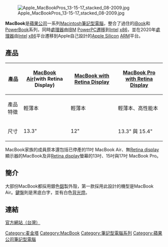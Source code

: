 {{unreferenced|time=2017-04-16T19:29:28+00:00}}
{{NoteTA|G1=IT}}
[[File:Apple_MacBookPros_13-15-17_stacked_08-2009.jpg|thumb]]

'''MacBook'''是[[蘋果公司|蘋果公司]]一系列[[Macintosh|Macintosh]][[筆記型電腦|筆記型電腦]]，整合了過住的[[iBook|iBook]]和[[PowerBook|PowerBook]]系列，同時[[中央處理器|處理器]]由[[IBM|IBM]] [[PowerPC|PowerPC]][[蘋果的英特爾平台遷移|遷移]]到[[Intel|Intel]] [[x86|x86]]，並在2020年[[中央處理器|處理器]]由[[Intel|Intel]] [[x86|x86]]平台遷移到Apple自己設計的[[Apple_Silicon|Apple Silicon]] [[ARM架構|ARM]]平台。

==產品==
{|class="wikitable"
|-
!  style="width:10%; text-align:center;"| 產品
|  style="width:30%; text-align:center;"|'''[[MacBook_Air|MacBook Air]](with Retina Display)'''
|  style="width:30%; text-align:center;"|'''[[MacBook_(Retina显示屏)|MacBook with Retina Display]]'''
|  style="width:30%; text-align:center;"|'''[[MacBook_Pro|MacBook Pro with Retina Display]]'''
|-
! 產品特徵
|輕薄本
|輕薄本
|輕薄本、高性能本
|-
!尺寸
|13.3"
|12"
|13.3" 與 15.4"
|}

MacBook家族的成員原本還包括已停產的11吋 MacBook Air、無[[Retina显示屏|Retina display]]顯示器的MacBook及非[[Retina显示屏|Retina display]]螢幕的13吋、15吋與17吋 MacBook Pro。

==簡介==
大部份MacBook都採用銀色[[鋁|鋁]]製外殻，第一款採用此設計的機型是MacBook Air。[[鍵盤|鍵盤]]則是黑底白字，並有白色[[照明|背光燈]]。

{{Apple hardware since 1998}}
{{Apple}}

[[Category:麦金塔|Category:麦金塔]]
[[Category:MacBook|Category:MacBook]]
[[Category:筆記型電腦系列|Category:筆記型電腦系列]]
[[Category:蘋果公司筆記型電腦|Category:蘋果公司筆記型電腦]]

== 連結 ==
[https://www.apple.com/tw/mac/ 官方網站（台灣）]